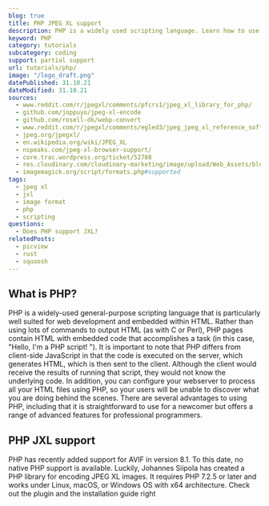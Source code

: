 ```yaml
---
blog: true
title: PHP JPEG XL support
description: PHP is a widely used scripting language. Learn how to use JXL images within PHP.
keyword: PHP
category: tutorials
subcategory: coding
support: partial support
url: tutorials/php/
image: "/logo_draft.png"
datePublished: 31.10.21
dateModified: 31.10.21
sources:
  - www.reddit.com/r/jpegxl/comments/pfcrs1/jpeg_xl_library_for_php/
  - github.com/joppuyo/jpeg-xl-encode
  - github.com/rosell-dk/webp-convert
  - www.reddit.com/r/jpegxl/comments/egled3/jpeg_jpeg_xl_reference_software/
  - jpeg.org/jpegxl/
  - en.wikipedia.org/wiki/JPEG_XL
  - nspeaks.com/jpeg-xl-browser-support/
  - core.trac.wordpress.org/ticket/52788
  - res.cloudinary.com/cloudinary-marketing/image/upload/Web_Assets/blog/Battle-of-the-Codecs_fnl.png
  - imagemagick.org/script/formats.php#supported
tags:
  - jpeg xl
  - jxl
  - image format
  - php
  - scripting
questions:
  - Does PHP support JXL?
relatedPosts:
  - picview
  - rust
  - squoosh
---
```


## What is PHP?

PHP is a widely-used general-purpose scripting language that is particularly well suited for web development and embedded within HTML. Rather than using lots of commands to output HTML (as with C or Perl), PHP pages contain HTML with embedded code that accomplishes a task (in this case, "Hello, I'm a PHP script! "). It is important to note that PHP differs from client-side JavaScript in that the code is executed on the server, which generates HTML, which is then sent to the client. Although the client would receive the results of running that script, they would not know the underlying code. In addition, you can configure your webserver to process all your HTML files using PHP, so your users will be unable to discover what you are doing behind the scenes. There are several advantages to using PHP, including that it is straightforward to use for a newcomer but offers a range of advanced features for professional programmers.

## PHP JXL support

PHP has recently added support for AVIF in version 8.1. To this date, no native PHP support is available.
Luckily, Johannes Siipola has created a PHP library for encoding JPEG XL images. It requires PHP 7.2.5 or later and works under Linux, macOS, or Windows OS with x64 architecture.
Check out the plugin and the installation guide right <Link href="github.com/joppuyo/jpeg-xl-encode" text="on his Github page."/>
